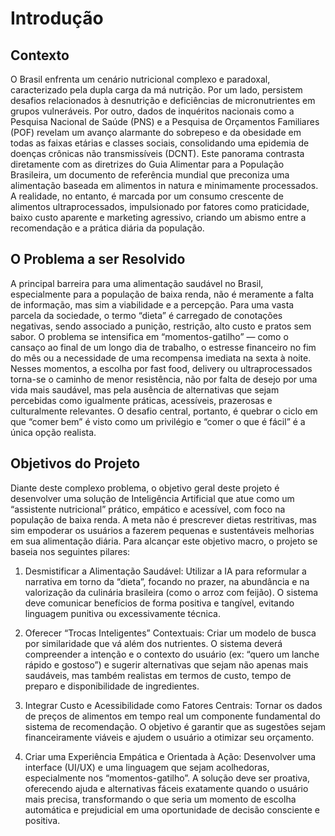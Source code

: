 # Introdução

## Contexto
O Brasil enfrenta um cenário nutricional complexo e paradoxal, caracterizado pela dupla carga da má nutrição. 
Por um lado, persistem desafios relacionados à desnutrição e deficiências de micronutrientes em grupos vulneráveis.
Por outro, dados de inquéritos nacionais como a Pesquisa Nacional de Saúde (PNS) e a Pesquisa de Orçamentos Familiares (POF) revelam um avanço alarmante do sobrepeso e da obesidade em todas as faixas etárias e classes sociais, consolidando uma epidemia de doenças crônicas não transmissíveis (DCNT).
Este panorama contrasta diretamente com as diretrizes do Guia Alimentar para a População Brasileira, um documento de referência mundial que preconiza uma alimentação baseada em alimentos in natura e minimamente processados.
 A realidade, no entanto, é marcada por um consumo crescente de alimentos ultraprocessados, impulsionado por fatores como praticidade, baixo custo aparente e marketing agressivo, criando um abismo entre a recomendação e a prática diária da população.

## O Problema a ser Resolvido
A principal barreira para uma alimentação saudável no Brasil, especialmente para a população de baixa renda, não é meramente a falta de informação, mas sim a viabilidade e a percepção.
Para uma vasta parcela da sociedade, o termo "dieta" é carregado de conotações negativas, sendo associado a punição, restrição, alto custo e pratos sem sabor.
O problema se intensifica em "momentos-gatilho" — como o cansaço ao final de um longo dia de trabalho, o estresse financeiro no fim do mês ou a necessidade de uma recompensa imediata na sexta à noite.
Nesses momentos, a escolha por fast food, delivery ou ultraprocessados torna-se o caminho de menor resistência, não por falta de desejo por uma vida mais saudável, mas pela ausência de alternativas que sejam percebidas como igualmente práticas, acessíveis, prazerosas e culturalmente relevantes.
O desafio central, portanto, é quebrar o ciclo em que "comer bem" é visto como um privilégio e "comer o que é fácil" é a única opção realista.

## Objetivos do Projeto
Diante deste complexo problema, o objetivo geral deste projeto é desenvolver uma solução de Inteligência Artificial que atue como um "assistente nutricional" prático, empático e acessível, com foco na população de baixa renda.
A meta não é prescrever dietas restritivas, mas sim empoderar os usuários a fazerem pequenas e sustentáveis melhorias em sua alimentação diária.
Para alcançar este objetivo macro, o projeto se baseia nos seguintes pilares:

1. Desmistificar a Alimentação Saudável: Utilizar a IA para reformular a narrativa em torno da "dieta", focando no prazer, na abundância e na valorização da culinária brasileira (como o arroz com feijão). O sistema deve comunicar benefícios de forma positiva e tangível, evitando linguagem punitiva ou excessivamente técnica.

2. Oferecer "Trocas Inteligentes" Contextuais: Criar um modelo de busca por similaridade que vá além dos nutrientes. O sistema deverá compreender a intenção e o contexto do usuário (ex: "quero um lanche rápido e gostoso") e sugerir alternativas que sejam não apenas mais saudáveis, mas também realistas em termos de custo, tempo de preparo e disponibilidade de ingredientes.

3. Integrar Custo e Acessibilidade como Fatores Centrais: Tornar os dados de preços de alimentos em tempo real um componente fundamental do sistema de recomendação. O objetivo é garantir que as sugestões sejam financeiramente viáveis e ajudem o usuário a otimizar seu orçamento.

4. Criar uma Experiência Empática e Orientada à Ação: Desenvolver uma interface (UI/UX) e uma linguagem que sejam acolhedoras, especialmente nos "momentos-gatilho". A solução deve ser proativa, oferecendo ajuda e alternativas fáceis exatamente quando o usuário mais precisa, transformando o que seria um momento de escolha automática e prejudicial em uma oportunidade de decisão consciente e positiva.